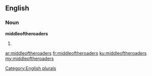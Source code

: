 ==English==

===Noun===
'''middleoftheroaders'''

# {{plural of|middleoftheroader}}

[[Category:English plurals]]

[[ar:middleoftheroaders]]
[[fr:middleoftheroaders]]
[[ku:middleoftheroaders]]
[[my:middleoftheroaders]]
